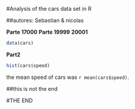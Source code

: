#Analysis of the cars data set in R


##autores: Sebastian & nicolas




**Parte 17000** **Parte 19999**  **20001**

  
  ```r
data(cars)
```

**Part2**
  
  ```r
hist(cars$speed)
```

the mean speed of cars was `r mean(cars$speed)`.

##this is not the end

#THE END 